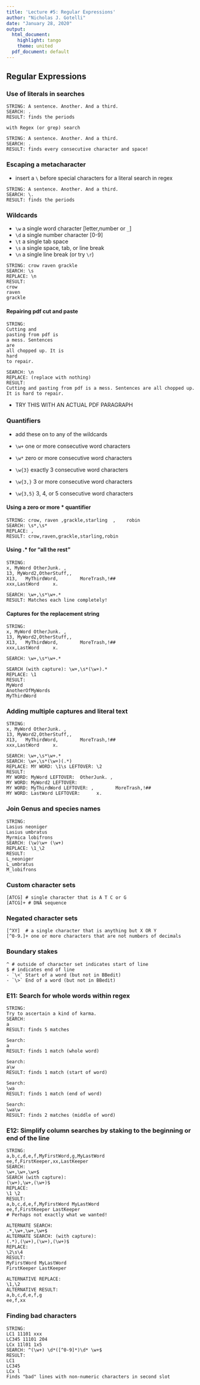 ```yaml
---
title: 'Lecture #5: Regular Expressions'
author: "Nicholas J. Gotelli"
date: "January 28, 2020"
output:
  html_document:
    highlight: tango
    theme: united
  pdf_document: default
---
```

## Regular Expressions


### Use of literals in searches
```
STRING: A sentence. Another. And a third.
SEARCH: .
RESULT: finds the periods

with Regex (or grep) search

STRING: A sentence. Another. And a third.
SEARCH: .
RESULT: finds every consecutive character and space!
```
### Escaping a metacharacter

- insert a `\` before special characters for a literal search in regex

```
STRING: A sentence. Another. And a third.
SEARCH: \.
RESULT: finds the periods
```
### Wildcards
- `\w` a single word character [letter,number or `_`]
- `\d` a single number character [0-9]
- `\t` a single tab space
- `\s` a single space, tab, or line break
- `\n` a single line break (or try `\r`)

```
STRING: crow raven grackle
SEARCH: \s
REPLACE: \n
RESULT: 
crow
raven
grackle
```

#### Repairing pdf cut and paste
```
STRING:
Cutting and
pasting from pdf is
a mess. Sentences
are
all chopped up. It is
hard
to repair.

SEARCH: \n
REPLACE: (replace with nothing)
RESULT: 
Cutting and pasting from pdf is a mess. Sentences are all chopped up. It is hard to repair. 
```
- TRY THIS WITH AN ACTUAL PDF PARAGRAPH

### Quantifiers
- add these on to any of the wildcards

- `\w+` one or more consecutive word characters
- `\w*` zero or more consecutive word characters
- `\w{3}` exactly 3 consecutive word characters
- `\w{3,}` 3 or more consecutive word characters
- `\w{3,5}` 3, 4, or 5 consecutive word characters

#### Using a zero or more * quantifier

```
STRING: crow, raven ,grackle,starling  ,    robin
SEARCH: \s*,\s*
REPLACE: , 
RESULT: crow,raven,grackle,starling,robin
```
#### Using .* for "all the rest"

```
STRING: 
x, MyWord OtherJunk. ,
13, MyWord2,OtherStuff,,
X13,   MyThirdWord,        MoreTrash,!##
xxx,LastWord     x.

SEARCH: \w+,\s*\w+.*
RESULT: Matches each line completely!
```
#### Captures for the replacement string

```
STRING: 
x, MyWord OtherJunk. ,
13, MyWord2,OtherStuff,,
X13,   MyThirdWord,        MoreTrash,!##
xxx,LastWord     x.

SEARCH: \w+,\s*\w+.*

SEARCH (with capture): \w+,\s*(\w+).*
REPLACE: \1
RESULT:
MyWord
AnotherOfMyWords
MyThirdWord
```
### Adding multiple captures and literal text
```
STRING: 
x, MyWord OtherJunk. ,
13, MyWord2,OtherStuff,,
X13,   MyThirdWord,        MoreTrash,!##
xxx,LastWord     x.

SEARCH: \w+,\s*\w+.*
SEARCH: \w+,\s*(\w+)(.*)
REPLACE: MY WORD: \1\s LEFTOVER: \2
RESULT:
MY WORD: MyWord LEFTOVER:  OtherJunk. ,
MY WORD: MyWord2 LEFTOVER:
MY WORD: MyThirdWord LEFTOVER: ,        MoreTrash,!##
MY WORD: LastWord LEFTOVER:      x.
```
### Join Genus and species names
```
STRING: 
Lasius neoniger
Lasius umbratus
Myrmica lobifrons
SEARCH: (\w)\w+ (\w+)
REPLACE: \1_\2
RESULT:
L_neoniger
L_umbratus
M_lobifrons
```
### Custom character sets

```
[ATCG] # single character that is A T C or G
[ATCG]+ # DNA sequence
```
### Negated character sets
```
[^XY]  # a single character that is anything but X OR Y
[^0-9.]+ one or more characters that are not numbers of decimals
```
### Boundary stakes
```
^ # outside of character set indicates start of line
$ # indicates end of line
- `\<` Start of a word (but not in BBedit)
- `\>` End of a word (but not in BBedit)
```

### E11: Search for whole words within regex

```
STRING:
Try to ascertain a kind of karma.
SEARCH:
a
RESULT: finds 5 matches

Search:
a 
RESULT: finds 1 match (whole word)

Search:
a\w
RESULT: finds 1 match (start of word)

Search:
\wa
RESULT: finds 1 match (end of word)

Search:
\wa\w
RESULT: finds 2 matches (middle of word)
```



### E12: Simplify column searches by staking to the beginning or end of the line



```
STRING:
a,b,c,d,e,f,MyFirstWord,g,MyLastWord
ee,f,FirstKeeper,xx,LastKeeper
SEARCH:
\w+,\w+,\w+$
SEARCH (with capture):
(\w+),\w+,(\w+)$
REPLACE:
\1 \2
RESULT:
a,b,c,d,e,f,MyFirstWord MyLastWord
ee,f,FirstKeeper LastKeeper
# Perhaps not exactly what we wanted!

ALTERNATE SEARCH: 
.*,\w+,\w+,\w+$
ALTERNATE SEARCH: (with capture):
(.*),(\w+),(\w+),(\w+)$
REPLACE:
\2\s\4
RESULT:
MyFirstWord MyLastWord
FirstKeeper LastKeeper

ALTERNATIVE REPLACE:
\1,\2
ALTERNATIVE RESULT:
a,b,c,d,e,f,g
ee,f,xx
```

### Finding bad characters
```
STRING: 
LC1 11101 xxx
LC345 11101 204
LCx 11l01 1x5
SEARCH: ^(\w+) \d*([^0-9]*)\d* \w+$
RESULT:
LC1
LC345
LCx l
Finds "bad" lines with non-numeric characters in second slot
```
